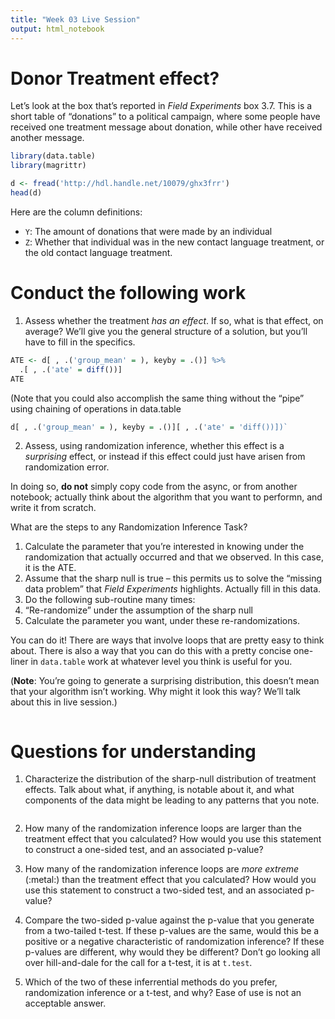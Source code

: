 ```yaml
---
title: "Week 03 Live Session"
output: html_notebook
---
```


# Donor Treatment effect? 

Let's look at the box that's reported in _Field Experiments_ box 3.7. This is a short table of "donations" to a political campaign, where some people have received one treatment message about donation, while other have received another message. 

```r
library(data.table)
library(magrittr)

d <- fread('http://hdl.handle.net/10079/ghx3frr')
head(d)
```
Here are the column definitions: 

- `Y`: The amount of donations that were made by an individual 
- `Z`: Whether that individual was in the new contact language treatment, or the old contact language treatment. 

# Conduct the following work

1. Assess whether the treatment _has an effect_. If so, what is that effect, on average? We'll give you the general structure of a solution, but you'll have to fill in the specifics. 

```r
ATE <- d[ , .('group_mean' = ), keyby = .()] %>% 
  .[ , .('ate' = diff())]
ATE
```
(Note that you could also accomplish the same thing without the "pipe" using chaining of operations in data.table 

```r
d[ , .('group_mean' = ), keyby = .()][ , .('ate' = 'diff())])`
``` 

2. Assess, using randomization inference, whether this effect is a _surprising_ effect, or instead if this effect could just have arisen from randomization error. 

In doing so, **do not** simply copy code from the async, or from another notebook; actually think about the algorithm that you want to performn, and write it from scratch. 

What are the steps to any Randomization Inference Task? 

1. Calculate the parameter that you're interested in knowing under the randomization that actually occurred and that we observed. In this case, it is the ATE. 
2. Assume that the sharp null is true -- this permits us to solve the "missing data problem" that *Field Experiments* highlights. Actually fill in this data. 
3. Do the following sub-routine many times: 
  1. "Re-randomize" under the assumption of the sharp null
  2. Calculate the parameter you want, under these re-randomizations. 

You can do it! There are ways that involve loops that are pretty easy to think about. There is also a way that you can do this with a pretty concise one-liner in `data.table` work at whatever level you think is useful for you. 

(**Note**: You're going to generate a surprising distribution, this doesn't mean that your algorithm isn't working. Why might it look this way? We'll talk about this in live session.)

```r

```

# Questions for understanding 

1. Characterize the distribution of the sharp-null distribution of treatment effects. Talk about what, if anything, is notable about it, and what components of the data might be leading to any patterns that you note.

```r

```

2. How many of the randomization inference loops are larger than the treatment effect that you calculated? How would you use this statement to construct a one-sided test, and an associated p-value? 

3. How many of the randomization inference loops are _more extreme_ (:metal:) than the treatment effect that you calculated? How would you use this statement to construct a two-sided test, and an associated p-value? 

4. Compare the two-sided p-value against the p-value that you generate from a two-tailed t-test. If these p-values are the same, would this be a positive or a negative characteristic of randomization inference? If these p-values are different, why would they be different? Don't go looking all over hill-and-dale for the call for a t-test, it is at `t.test`. 

5. Which of the two of these inferrential methods do you prefer, randomization inference or a t-test, and why? Ease of use is not an acceptable answer. 

